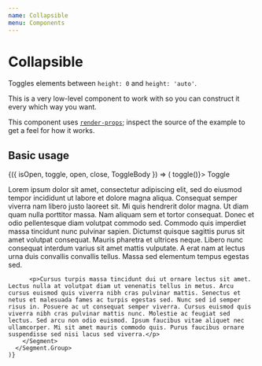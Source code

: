 ```yaml
---
name: Collapsible
menu: Components
---
```



# Collapsible

Toggles elements between `height: 0` and `height: 'auto'`.

This is a very low-level component to work with so you can construct it every which way you want.

This component uses [`render-props`](https://reactjs.org/docs/render-props.html); inspect the source of the example to get a feel for how it works.

## Basic usage

<Playground>
  <Collapsible open>
    {({ isOpen, toggle, open, close, ToggleBody }) => (
      <Segment.Group>
        <Segment.Header onClick={() => toggle()}>
          Toggle
          <Icon name={isOpen ? 'keyboard_arrow_down' : 'keyboard_arrow_up'} />
        </Segment.Header>
        <Segment as={ToggleBody} padding={isOpen ? undefined : 0}>
          <p>Lorem ipsum dolor sit amet, consectetur adipiscing elit, sed do eiusmod tempor incididunt ut labore et dolore magna aliqua. Consequat semper viverra nam libero justo laoreet sit. Mi quis hendrerit dolor magna. Ut diam quam nulla porttitor massa. Nam aliquam sem et tortor consequat. Donec et odio pellentesque diam volutpat commodo sed. Commodo quis imperdiet massa tincidunt nunc pulvinar sapien. Dictumst quisque sagittis purus sit amet volutpat consequat. Mauris pharetra et ultrices neque. Libero nunc consequat interdum varius sit amet mattis vulputate. A erat nam at lectus urna duis convallis convallis tellus. Massa sed elementum tempus egestas sed.</p>

          <p>Cursus turpis massa tincidunt dui ut ornare lectus sit amet. Lectus nulla at volutpat diam ut venenatis tellus in metus. Arcu cursus euismod quis viverra nibh cras pulvinar mattis. Senectus et netus et malesuada fames ac turpis egestas sed. Nunc sed id semper risus in. Posuere ac ut consequat semper viverra. Cursus euismod quis viverra nibh cras pulvinar mattis nunc. Molestie ac feugiat sed lectus. Sed arcu non odio euismod. Ipsum faucibus vitae aliquet nec ullamcorper. Mi sit amet mauris commodo quis. Purus faucibus ornare suspendisse sed nisi lacus sed viverra.</p>
        </Segment>
      </Segment.Group>
    )}
  </Collapsible>
</Playground>
